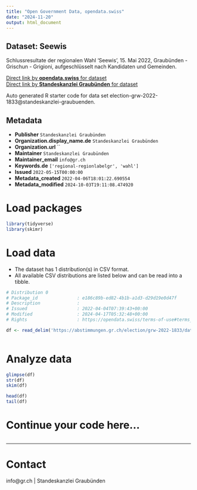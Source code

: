 ```yaml
---
title: "Open Government Data, opendata.swiss"
date: "2024-11-20"
output: html_document
---
```


## Dataset: Seewis

Schlussresultate der regionalen Wahl 'Seewis', 15. Mai 2022, Graubünden - Grischun - Grigioni, aufgeschlüsselt nach Kandidaten und Gemeinden.

[Direct link by **opendata.swiss** for dataset](https://opendata.swiss/de/dataset/seewis)<br>
[Direct link by **Standeskanzlei Graubünden** for dataset](https://abstimmungen.gr.ch/election/grw-2022-1833/data)

Auto generated R starter code for data set election-grw-2022-1833@standeskanzlei-graubuenden.

## Metadata

- **Publisher** `Standeskanzlei Graubünden`
- **Organization.display_name.de** `Standeskanzlei Graubünden`
- **Organization.url** ``
- **Maintainer** `Standeskanzlei Graubünden`
- **Maintainer_email** `info@gr.ch`
- **Keywords.de** `['regional-regionlabelgr', 'wahl']`
- **Issued** `2022-05-15T00:00:00`
- **Metadata_created** `2022-04-06T18:01:22.690554`
- **Metadata_modified** `2024-10-03T19:11:08.474920`


# Load packages

```r

library(tidyverse)
library(skimr)

```

# Load data

-   The dataset has 1 distribution(s) in CSV format.
-   All available CSV distributions are listed below and can be read into a tibble.

```r

# Distribution 0
# Package_id               : e186c89b-ed82-4b1b-a1d3-d29d19e0d47f
# Description              : 
# Issued                   : 2022-04-04T07:39:43+00:00
# Modified                 : 2024-04-17T05:32:48+00:00
# Rights                   : https://opendata.swiss/terms-of-use#terms_by

df <- read_delim('https://abstimmungen.gr.ch/election/grw-2022-1833/data-csv')



```

# Analyze data

```r

glimpse(df)
str(df)
skim(df)

head(df)
tail(df)

```

# Continue your code here...

```r

```

------------------------------------------------------------------------

# Contact

info@gr.ch | Standeskanzlei Graubünden
